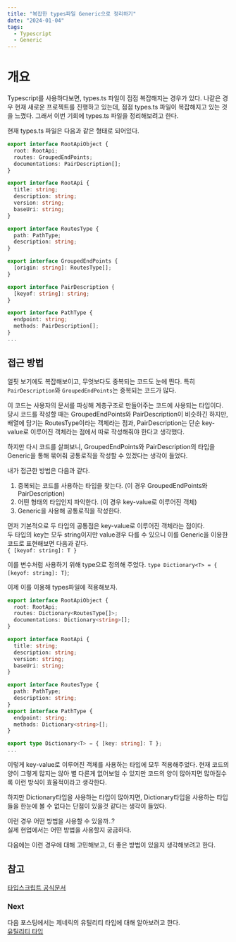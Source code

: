 ```yaml
---
title: "복잡한 types파일 Generic으로 정리하기"
date: "2024-01-04"
tags:
  - Typescript
  - Generic
---
```


# 개요

Typescript를 사용하다보면, types.ts 파일이 점점 복잡해지는 경우가 있다.
나같은 경우 현재 새로운 프로젝트를 진행하고 있는데, 점점 types.ts 파일이 복잡해지고 있는 것을 느꼈다.
그래서 이번 기회에 types.ts 파일을 정리해보려고 한다.

현재 types.ts 파일은 다음과 같은 형태로 되어있다.

```ts
export interface RootApiObject {
  root: RootApi;
  routes: GroupedEndPoints;
  documentations: PairDescription[];
}

export interface RootApi {
  title: string;
  description: string;
  version: string;
  baseUri: string;
}

export interface RoutesType {
  path: PathType;
  description: string;
}

export interface GroupedEndPoints {
  [origin: string]: RoutesType[];
}

export interface PairDescription {
  [keyof: string]: string;
}

export interface PathType {
  endpoint: string;
  methods: PairDescription[];
}
...
```

## 접근 방법

얼핏 보기에도 복잡해보이고, 무엇보다도 중복되는 코드도 눈에 띈다.
특히 `PairDescription`와 `GroupedEndPoints`는 중복되는 코드가 많다.

이 코드는 사용자의 문서를 파싱해 계층구조로 만들어주는 코드에 사용되는 타입이다.<br/>
당시 코드를 작성할 때는 GroupedEndPoints와 PairDescription이 비슷하긴 하지만, <br/>
배열에 담기는 RoutesType이라는 객체라는 점과, PairDescription는 단순 key-value로 이루어진 객체라는 점에서
따로 작성해줘야 한다고 생각했다.

하지만 다시 코드를 살펴보니, GroupedEndPoints와 PairDescription의 타입을 Generic을 통해 묶어줘 공통로직을 작성할 수 있겠다는 생각이 들었다.

내가 접근한 방법은 다음과 같다.

1. 중복되는 코드를 사용하는 타입을 찾는다. (이 경우 GroupedEndPoints와 PairDescription)
2. 어떤 형태의 타입인지 파악한다. (이 경우 key-value로 이루어진 객체)
3. Generic을 사용해 공통로직을 작성한다.

먼저 기본적으로 두 타입의 공통점은 key-value로 이루어진 객체라는 점이다.<br/>
두 타입의 key는 모두 string이지만 value경우 다를 수 있으니 이를 Generic을 이용한 코드로 표현해보면 다음과 같다. <br/>
`{ [keyof: string]: T }`

이를 변수처럼 사용하기 위해 type으로 정의해 주었다.
`type Dictionary<T> = { [keyof: string]: T}`;

이제 이를 이용해 types파일에 적용해보자.

```ts
export interface RootApiObject {
  root: RootApi;
  routes: Dictionary<RoutesType[]>;
  documentations: Dictionary<string>[];
}

export interface RootApi {
  title: string;
  description: string;
  version: string;
  baseUri: string;
}

export interface RoutesType {
  path: PathType;
  description: string;
}
export interface PathType {
  endpoint: string;
  methods: Dictionary<string>[];
}

export type Dictionary<T> = { [key: string]: T };
...
```

이렇게 key-value로 이루어진 객체를 사용하는 타입에 모두 적용해주었다.
현재 코드의 양이 그렇게 많지는 않아 별 다른게 없어보일 수 있지만 코드의 양이 많아지면 많아질수록 이런 방식이 효율적이라고 생각한다.

하지만 Dictionary타입을 사용하는 타입이 많아지면, Dictionary타입을 사용하는 타입들을 한눈에 볼 수 없다는 단점이 있을것 같다는 생각이 들었다.

이런 경우 어떤 방법을 사용할 수 있을까..? <br/>
실제 현업에서는 어떤 방법을 사용할지 궁금하다.

다음에는 이런 경우에 대해 고민해보고, 더 좋은 방법이 있을지 생각해보려고 한다.

## 참고

[타입스크립트 공식문서](https://www.typescriptlang.org/docs/handbook/2/generics.html)

### Next

다음 포스팅에서는 제네릭의 유틸리티 타입에 대해 알아보려고 한다. <br/>
[유틸리티 타입](https://www.typescriptlang.org/docs/handbook/utility-types.html)

